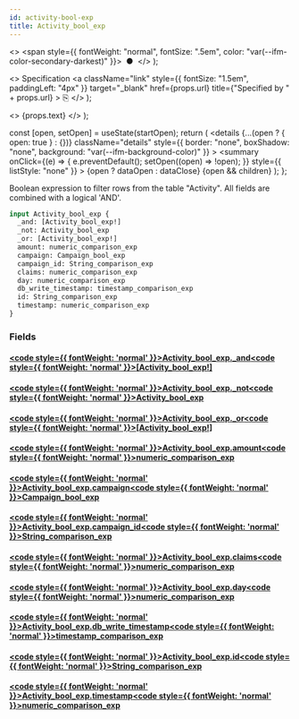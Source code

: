 ```yaml
---
id: activity-bool-exp
title: Activity_bool_exp
---
```


<head>
  <meta content="noindex" name="robots" />
  <meta charset="utf-8" />
</head>

  <>
    <span style={{ fontWeight: "normal", fontSize: ".5em", color: "var(--ifm-color-secondary-darkest)" }}>
      &nbsp;●&nbsp;
    </span>
  </>
);

  <>
    Specification
    <a
      className="link"
      style={{ fontSize: "1.5em", paddingLeft: "4px" }}
      target="_blank"
      href={props.url}
      title={"Specified by " + props.url}
    >
      ⎘
    </a>
  </>
);

  <>
    <span className={props.class}>{props.text}</span>
  </>
);


  const [open, setOpen] = useState(startOpen);
  return (
    <details
      {...(open ? { open: true } : {})}
      className="details"
      style={{ border: "none", boxShadow: "none", background: "var(--ifm-background-color)" }}
    >
      <summary
        onClick={(e) => {
          e.preventDefault();
          setOpen((open) => !open);
        }}
        style={{ listStyle: "none" }}
      >
        {open ? dataOpen : dataClose}
      </summary>
      {open && children}
    </details>
  );
};

Boolean expression to filter rows from the table "Activity". All fields are combined with a logical 'AND'.

```graphql
input Activity_bool_exp {
  _and: [Activity_bool_exp!]
  _not: Activity_bool_exp
  _or: [Activity_bool_exp!]
  amount: numeric_comparison_exp
  campaign: Campaign_bool_exp
  campaign_id: String_comparison_exp
  claims: numeric_comparison_exp
  day: numeric_comparison_exp
  db_write_timestamp: timestamp_comparison_exp
  id: String_comparison_exp
  timestamp: numeric_comparison_exp
}
```

### Fields

#### [<code style={{ fontWeight: 'normal' }}>Activity_bool_exp.<b>\_and</b></code>](#)<Bullet />[<code style={{ fontWeight: 'normal' }}><b>[Activity_bool_exp!]</b></code>](/docs/api/airdrops/graphql/envio/inputs/activity-bool-exp.mdx) <Badge class="badge badge--secondary " text="list"/> <Badge class="badge badge--secondary " text="input"/>

#### [<code style={{ fontWeight: 'normal' }}>Activity_bool_exp.<b>\_not</b></code>](#)<Bullet />[<code style={{ fontWeight: 'normal' }}><b>Activity_bool_exp</b></code>](/docs/api/airdrops/graphql/envio/inputs/activity-bool-exp.mdx) <Badge class="badge badge--secondary " text="input"/>

#### [<code style={{ fontWeight: 'normal' }}>Activity_bool_exp.<b>\_or</b></code>](#)<Bullet />[<code style={{ fontWeight: 'normal' }}><b>[Activity_bool_exp!]</b></code>](/docs/api/airdrops/graphql/envio/inputs/activity-bool-exp.mdx) <Badge class="badge badge--secondary " text="list"/> <Badge class="badge badge--secondary " text="input"/>

#### [<code style={{ fontWeight: 'normal' }}>Activity_bool_exp.<b>amount</b></code>](#)<Bullet />[<code style={{ fontWeight: 'normal' }}><b>numeric_comparison_exp</b></code>](/docs/api/airdrops/graphql/envio/inputs/numeric-comparison-exp.mdx) <Badge class="badge badge--secondary " text="input"/>

#### [<code style={{ fontWeight: 'normal' }}>Activity_bool_exp.<b>campaign</b></code>](#)<Bullet />[<code style={{ fontWeight: 'normal' }}><b>Campaign_bool_exp</b></code>](/docs/api/airdrops/graphql/envio/inputs/campaign-bool-exp.mdx) <Badge class="badge badge--secondary " text="input"/>

#### [<code style={{ fontWeight: 'normal' }}>Activity_bool_exp.<b>campaign_id</b></code>](#)<Bullet />[<code style={{ fontWeight: 'normal' }}><b>String_comparison_exp</b></code>](/docs/api/airdrops/graphql/envio/inputs/string-comparison-exp.mdx) <Badge class="badge badge--secondary " text="input"/>

#### [<code style={{ fontWeight: 'normal' }}>Activity_bool_exp.<b>claims</b></code>](#)<Bullet />[<code style={{ fontWeight: 'normal' }}><b>numeric_comparison_exp</b></code>](/docs/api/airdrops/graphql/envio/inputs/numeric-comparison-exp.mdx) <Badge class="badge badge--secondary " text="input"/>

#### [<code style={{ fontWeight: 'normal' }}>Activity_bool_exp.<b>day</b></code>](#)<Bullet />[<code style={{ fontWeight: 'normal' }}><b>numeric_comparison_exp</b></code>](/docs/api/airdrops/graphql/envio/inputs/numeric-comparison-exp.mdx) <Badge class="badge badge--secondary " text="input"/>

#### [<code style={{ fontWeight: 'normal' }}>Activity_bool_exp.<b>db_write_timestamp</b></code>](#)<Bullet />[<code style={{ fontWeight: 'normal' }}><b>timestamp_comparison_exp</b></code>](/docs/api/airdrops/graphql/envio/inputs/timestamp-comparison-exp.mdx) <Badge class="badge badge--secondary " text="input"/>

#### [<code style={{ fontWeight: 'normal' }}>Activity_bool_exp.<b>id</b></code>](#)<Bullet />[<code style={{ fontWeight: 'normal' }}><b>String_comparison_exp</b></code>](/docs/api/airdrops/graphql/envio/inputs/string-comparison-exp.mdx) <Badge class="badge badge--secondary " text="input"/>

#### [<code style={{ fontWeight: 'normal' }}>Activity_bool_exp.<b>timestamp</b></code>](#)<Bullet />[<code style={{ fontWeight: 'normal' }}><b>numeric_comparison_exp</b></code>](/docs/api/airdrops/graphql/envio/inputs/numeric-comparison-exp.mdx) <Badge class="badge badge--secondary " text="input"/>
